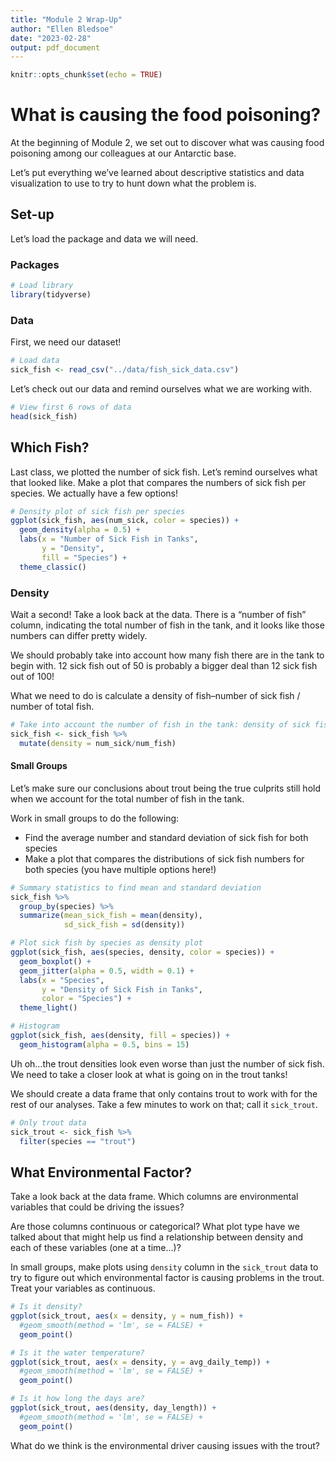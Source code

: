 ```yaml
---
title: "Module 2 Wrap-Up"
author: "Ellen Bledsoe"
date: "2023-02-28"
output: pdf_document
---
```


```r

knitr::opts_chunk$set(echo = TRUE)

```

# What is causing the food poisoning?

At the beginning of Module 2, we set out to discover what was causing food poisoning among our colleagues at our Antarctic base. 

Let's put everything we've learned about descriptive statistics and data visualization to use to try to hunt down what the problem is.

## Set-up

Let's load the package and data we will need.

### Packages

```r

# Load library
library(tidyverse)

```

### Data

First, we need our dataset!

```r

# Load data
sick_fish <- read_csv("../data/fish_sick_data.csv") 

```

Let's check out our data and remind ourselves what we are working with.

```r

# View first 6 rows of data
head(sick_fish)

```

## Which Fish?

Last class, we plotted the number of sick fish. Let's remind ourselves what that looked like. Make a plot that compares the numbers of sick fish per species. We actually have a few options!

```r

# Density plot of sick fish per species
ggplot(sick_fish, aes(num_sick, color = species)) +
  geom_density(alpha = 0.5) +
  labs(x = "Number of Sick Fish in Tanks",
       y = "Density",
       fill = "Species") +
  theme_classic()

```

### Density

Wait a second! Take a look back at the data. There is a "number of fish" column, indicating the total number of fish in the tank, and it looks like those numbers can differ pretty widely.

We should probably take into account how many fish there are in the tank to begin with. 12 sick fish out of 50 is probably a bigger deal than 12 sick fish out of 100!

What we need to do is calculate a density of fish--number of sick fish / number of total fish.

```r

# Take into account the number of fish in the tank: density of sick fish
sick_fish <- sick_fish %>% 
  mutate(density = num_sick/num_fish) 

```

#### Small Groups

Let's make sure our conclusions about trout being the true culprits still hold when we account for the total number of fish in the tank.

Work in small groups to do the following:

-   Find the average number and standard deviation of sick fish for both species
-   Make a plot that compares the distributions of sick fish numbers for both species (you have multiple options here!)

```r

# Summary statistics to find mean and standard deviation
sick_fish %>% 
  group_by(species) %>% 
  summarize(mean_sick_fish = mean(density),
            sd_sick_fish = sd(density))

# Plot sick fish by species as density plot
ggplot(sick_fish, aes(species, density, color = species)) +
  geom_boxplot() + 
  geom_jitter(alpha = 0.5, width = 0.1) +
  labs(x = "Species",
       y = "Density of Sick Fish in Tanks",
       color = "Species") +
  theme_light()

# Histogram
ggplot(sick_fish, aes(density, fill = species)) +
  geom_histogram(alpha = 0.5, bins = 15)

```

Uh oh...the trout densities look even worse than just the number of sick fish. We need to take a closer look at what is going on in the trout tanks!

We should create a data frame that only contains trout to work with for the rest of our analyses. Take a few minutes to work on that; call it `sick_trout`.

```r

# Only trout data
sick_trout <- sick_fish %>% 
  filter(species == "trout")

```

## What Environmental Factor?

Take a look back at the data frame. Which columns are environmental variables that could be driving the issues?

Are those columns continuous or categorical? What plot type have we talked about that might help us find a relationship between density and each of these variables (one at a time...)?

In small groups, make plots using `density` column in the `sick_trout` data to try to figure out which environmental factor is causing problems in the trout. Treat your variables as continuous.

```r

# Is it density?
ggplot(sick_trout, aes(x = density, y = num_fish)) +
  #geom_smooth(method = 'lm', se = FALSE) +
  geom_point() 

# Is it the water temperature?
ggplot(sick_trout, aes(x = density, y = avg_daily_temp)) +
  #geom_smooth(method = 'lm', se = FALSE) +
  geom_point()

# Is it how long the days are?
ggplot(sick_trout, aes(density, day_length)) +
  #geom_smooth(method = 'lm', se = FALSE) +
  geom_point() 

```

What do we think is the environmental driver causing issues with the trout?
